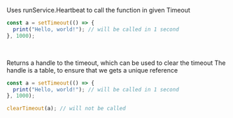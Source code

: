 Uses runService.Heartbeat to call the function in given Timeout

```ts
const a = setTimeout(() => {
  print("Hello, world!"); // will be called in 1 second
}, 1000);
```

<br/>

Returns a handle to the timeout, which can be used to clear the timeout
The handle is a table, to ensure that we gets a unique reference

```ts
const a = setTimeout(() => {
  print("Hello, world!"); // will be called in 1 second
}, 1000);

clearTimeout(a); // will not be called
```

